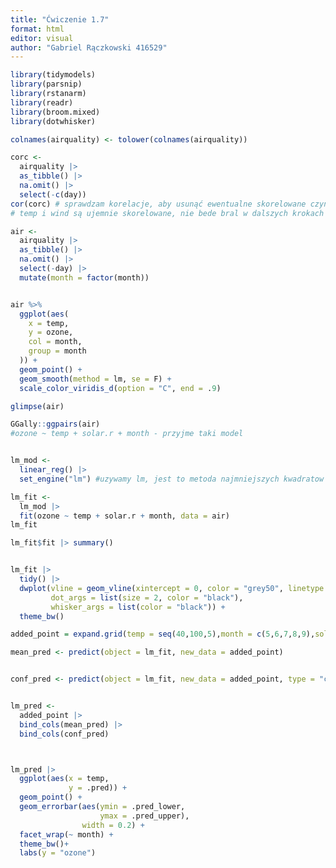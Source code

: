 ```yaml
---
title: "Ćwiczenie 1.7"
format: html
editor: visual
author: "Gabriel Rączkowski 416529"
---
```


```r
library(tidymodels)
library(parsnip)
library(rstanarm)
library(readr)      
library(broom.mixed) 
library(dotwhisker)  

colnames(airquality) <- tolower(colnames(airquality))

corc <-
  airquality |>
  as_tibble() |>
  na.omit() |> 
  select(-c(day)) 
cor(corc) # sprawdzam korelacje, aby usunąć ewentualne skorelowane czynniki
# temp i wind są ujemnie skorelowane, nie bede bral w dalszych krokach wind pod uwage w regresji

air <-
  airquality |>
  as_tibble() |>
  na.omit() |> 
  select(-day) |> 
  mutate(month = factor(month)) 


air %>%
  ggplot(aes(
    x = temp,
    y = ozone,
    col = month,
    group = month
  )) +
  geom_point() +
  geom_smooth(method = lm, se = F) +
  scale_color_viridis_d(option = "C", end = .9)

glimpse(air)

GGally::ggpairs(air)
#ozone ~ temp + solar.r + month - przyjme taki model


lm_mod <- 
  linear_reg() |> 
  set_engine("lm") #uzywamy lm, jest to metoda najmniejszych kwadratow

lm_fit <-  
  lm_mod |>
  fit(ozone ~ temp + solar.r + month, data = air)
lm_fit 

lm_fit$fit |> summary()


lm_fit |> 
  tidy() |> 
  dwplot(vline = geom_vline(xintercept = 0, color = "grey50", linetype = 2), 
         dot_args = list(size = 2, color = "black"), 
         whisker_args = list(color = "black")) +
  theme_bw()

added_point = expand.grid(temp = seq(40,100,5),month = c(5,6,7,8,9),solar.r = seq(5,355,10))

mean_pred <- predict(object = lm_fit, new_data = added_point)


conf_pred <- predict(object = lm_fit, new_data = added_point, type = "conf_int")


lm_pred <- 
  added_point |> 
  bind_cols(mean_pred) |> 
  bind_cols(conf_pred)



lm_pred |>
  ggplot(aes(x = temp,
             y = .pred)) +
  geom_point() +
  geom_errorbar(aes(ymin = .pred_lower,
                    ymax = .pred_upper),
                width = 0.2) +
  facet_wrap(~ month) +
  theme_bw()+
  labs(y = "ozone")



```
